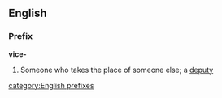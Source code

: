 ==English==
===Prefix===
'''vice-'''
#Someone who takes the place of someone else; a [[deputy]]
[[category:English prefixes]]